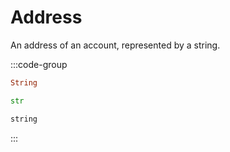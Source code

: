# Address

An address of an account, represented by a string.

:::code-group

```rust [Rust]
String
```

```python [Python]
str
```

```typescript [TypeScript]
string
```

:::
